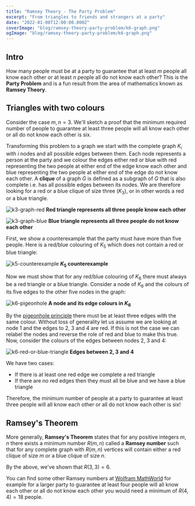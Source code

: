 ```yaml
---
title: "Ramsey Theory - The Party Problem"
excerpt: "From triangles to friends and strangers at a party"
date: "2022-01-08T12:00:00.000Z"
coverImage: "blog/ramsey-theory-party-problem/k6-graph.png"
ogImage: "blog/ramsey-theory-party-problem/k6-graph.png"
---
```


## Intro

How many people must be at a party to guarantee that at least $m$ people all
know each other or at least $n$ people all do not know each other? This is the
**Party Problem** and is a fun result from the area of mathematics known as
**Ramsey Theory**.

## Triangles with two colours

Consider the case $m, n = 3$. We'll sketch a proof that the minimum required
number of people to guarantee at least three people will all know each other or
all do not know each other is six.

Transforming this problem to a graph we start with the complete graph $K_i$ with
$i$ nodes and all possible edges between them. Each node represents a person at
the party and we colour the edges either red or blue with red representing the
two people at either end of the edge know each other and blue representing the
two people at either end of the edge do not know each other. A **clique** of a
graph $G$ is defined as a subgraph of $G$ that is also complete i.e. has all
possible edges between its nodes. We are therefore looking for a red or a blue
clique of size three ($K_3$), or in other words a red or a blue triangle.

![k3-graph-red](blog/ramsey-theory-party-problem/k3-graph-red.png) **Red
triangle represents all three people know each other**

![k3-graph-blue](blog/ramsey-theory-party-problem/k3-graph-blue.png) **Blue
triangle represents all three people do not know each other**

First, we show a counterexample that the party must have more than five people.
Here is a red/blue colouring of $K_5$ which does not contain a red or blue
triangle:

![k5-counterexample](blog/ramsey-theory-party-problem/k5-counterexample.png)
**$K_5$ counterexample**

Now we must show that for any red/blue colouring of $K_6$ there must always be a
red triangle or a blue triangle. Consider a node of $K_6$ and the colours of its
five edges to the other five nodes in the graph:

![k6-pigeonhole](blog/ramsey-theory-party-problem/k6-pigeonhole.png) **A node
and its edge colours in $K_6$**

By the [pigeonhole principle] there must be at least three edges with the same
colour. Without loss of generality let us assume we are looking at node 1 and
the edges to 2, 3 and 4 are red. If this is not the case we can relabel the
nodes and reverse the role of red and blue to make this true. Now, consider the
colours of the edges between nodes 2, 3 and 4:

![k6-red-or-blue-triangle](blog/ramsey-theory-party-problem/k6-red-or-blue-triangle.png)
**Edges between 2, 3 and 4**

We have two cases:

- If there is at least one red edge we complete a red triangle
- If there are no red edges then they must all be blue and we have a blue
  triangle

Therefore, the minimum number of people at a party to guarantee at least three
people will all know each other or all do not know each other is six!

## Ramsey's Theorem

More generally, **Ramsey's Theorem** states that for any positive integers
$m, n$ there exists a minimum number $R(m, n)$ called a **Ramsey number** such
that for any complete graph with $R(m, n)$ vertices will contain either a red
clique of size $m$ or a blue clique of size $n$.

By the above, we've shown that $R(3, 3) = 6$.

You can find some other Ramsey numbers at [Wolfram MathWorld] for example for a
larger party to guarantee at least four people will all know each other or all
do not know each other you would need a minimum of $R(4, 4) = 18$ people.

[pigeonhole principle]: https://proofwiki.org/wiki/Pigeonhole_Principle
[wolfram mathworld]: https://mathworld.wolfram.com/RamseyNumber.html

